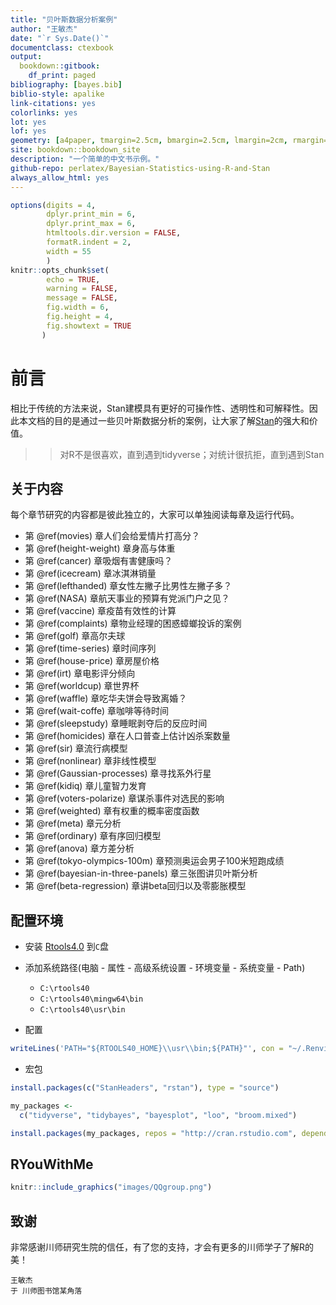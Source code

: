 ```yaml
--- 
title: "贝叶斯数据分析案例"
author: "王敏杰"
date: "`r Sys.Date()`"
documentclass: ctexbook
output:
  bookdown::gitbook:
    df_print: paged
bibliography: [bayes.bib]
biblio-style: apalike
link-citations: yes
colorlinks: yes
lot: yes
lof: yes
geometry: [a4paper, tmargin=2.5cm, bmargin=2.5cm, lmargin=2cm, rmargin=2cm]
site: bookdown::bookdown_site
description: "一个简单的中文书示例。"
github-repo: perlatex/Bayesian-Statistics-using-R-and-Stan
always_allow_html: yes
---
```




```r
options(digits = 4, 
        dplyr.print_min = 6, 
        dplyr.print_max = 6,
        htmltools.dir.version = FALSE, 
        formatR.indent = 2, 
        width = 55
        )
knitr::opts_chunk$set(
        echo = TRUE, 
        warning = FALSE, 
        message = FALSE,
        fig.width = 6, 
        fig.height = 4,
        fig.showtext = TRUE
       )
```


# 前言 {-}

相比于传统的方法来说，Stan建模具有更好的可操作性、透明性和可解释性。因此本文档的目的是通过一些贝叶斯数据分析的案例，让大家了解[Stan](https://mc-stan.org/)的强大和价值。

>> 对R不是很喜欢，直到遇到tidyverse；对统计很抗拒，直到遇到Stan




## 关于内容 {-}

每个章节研究的内容都是彼此独立的，大家可以单独阅读每章及运行代码。

- 第 \@ref(movies) 章人们会给爱情片打高分？
- 第 \@ref(height-weight) 章身高与体重
- 第 \@ref(cancer) 章吸烟有害健康吗？
- 第 \@ref(icecream) 章冰淇淋销量
- 第 \@ref(lefthanded) 章女性左撇子比男性左撇子多？
- 第 \@ref(NASA) 章航天事业的预算有党派门户之见？
- 第 \@ref(vaccine) 章疫苗有效性的计算
- 第 \@ref(complaints) 章物业经理的困惑蟑螂投诉的案例
- 第 \@ref(golf) 章高尔夫球
- 第 \@ref(time-series) 章时间序列
- 第 \@ref(house-price) 章房屋价格
- 第 \@ref(irt) 章电影评分倾向
- 第 \@ref(worldcup) 章世界杯
- 第 \@ref(waffle) 章吃华夫饼会导致离婚？
- 第 \@ref(wait-coffe) 章咖啡等待时间
- 第 \@ref(sleepstudy) 章睡眠剥夺后的反应时间
- 第 \@ref(homicides) 章在人口普查上估计凶杀案数量 
- 第 \@ref(sir) 章流行病模型
- 第 \@ref(nonlinear) 章非线性模型
- 第 \@ref(Gaussian-processes) 章寻找系外行星
- 第 \@ref(kidiq) 章儿童智力发育
- 第 \@ref(voters-polarize) 章谋杀事件对选民的影响
- 第 \@ref(weighted) 章有权重的概率密度函数
- 第 \@ref(meta) 章元分析
- 第 \@ref(ordinary) 章有序回归模型
- 第 \@ref(anova) 章方差分析
- 第 \@ref(tokyo-olympics-100m) 章预测奥运会男子100米短跑成绩
- 第 \@ref(bayesian-in-three-panels) 章三张图讲贝叶斯分析
- 第 \@ref(beta-regression) 章讲beta回归以及零膨胀模型



## 配置环境 {-}

- 安装 [Rtools4.0](https://cran.r-project.org/bin/windows/Rtools/) 到`C`盘
   
- 添加系统路径(电脑 - 属性 - 高级系统设置 - 环境变量 - 系统变量 - Path) 
  - `C:\rtools40`
  - `C:\rtools40\mingw64\bin`
  - `C:\rtools40\usr\bin`
  
- 配置
```r
writeLines('PATH="${RTOOLS40_HOME}\\usr\\bin;${PATH}"', con = "~/.Renviron")
```

- 宏包
```r
install.packages(c("StanHeaders", "rstan"), type = "source")

my_packages <- 
  c("tidyverse", "tidybayes", "bayesplot", "loo", "broom.mixed")

install.packages(my_packages, repos = "http://cran.rstudio.com", dependencies = T)
```

## RYouWithMe {-}

```r
knitr::include_graphics("images/QQgroup.png")
```


## 致谢 {-}

非常感谢川师研究生院的信任，有了您的支持，才会有更多的川师学子了解R的美！

```block2
王敏杰  
于 川师图书馆某角落
```

